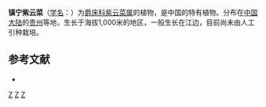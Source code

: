 {{Speciesbox 
| taxon = Strobilanthes martinii 
| authority = Lévl.
}}

'''镇宁紫云菜'''（[[学名|学名]]：{{lang|la|''Strobilanthes martinii''}}）为[[爵床科|爵床科]][[紫云菜属|紫云菜属]]的植物，是中国的特有植物。分布在[[中国大陆|中国大陆]]的[[贵州|贵州]]等地，生长于海拔1,000米的地区，一般生长在江边，目前尚未由人工引种栽培。

== 参考文献 ==
<div class="references-small">
* {{cite web| url =http://www.bioinfo.cn/db05/KmzwSpecies.php?action=view&id=289| title =镇宁紫云菜| work =《中国高等植物数据库全库》| publisher =中国科学院微生物研究所| author =昆明植物研究所| accessdate =2009-02-21| deadurl =yes| archiveurl =https://web.archive.org/web/20160305032238/http://www.bioinfo.cn/db05/KmzwSpecies.php?action=view&id=289| archivedate =2016-03-05}}
</div>

[[Category:马蓝属|Z]]
[[Category:中國特有植物|Z]]
[[Category:贵州植物|Z]]